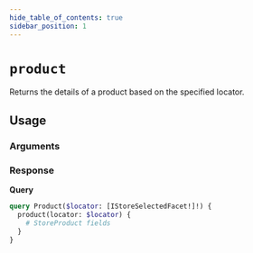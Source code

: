 ```yaml
---
hide_table_of_contents: true
sidebar_position: 1
---
```



# `product`

Returns the details of a product based on the specified locator.

<div className="grid grid-cols-2 gap-20">

<div>

## Usage

### Arguments

<PropsComponent
      name="locator"
      type="IStoreSelectedFacet"
      description="An array of selected search facets."
      required="true"
    />

<PropsComponent
      name="key"
      type="String"
      description="ISelectedStoreFacet property. To query information of a product by its SKU ID, use `key:'id'`."
      required="true"
    />

<PropsComponent
      name="value"
      type="String"
      description="ISelectedStoreFacet property. To query information of a product that has SKU ID 123, use `value:'123'`."
      required="true"
    />

### Response

<PropsComponent
      name="StoreProduct"
      type="StoreProduct"
      description="Product information."
    />

</div>
<div>


**Query**

```graphql
query Product($locator: [IStoreSelectedFacet!]!) {
  product(locator: $locator) {
    # StoreProduct fields
  }
}
```
</div>
</div>
